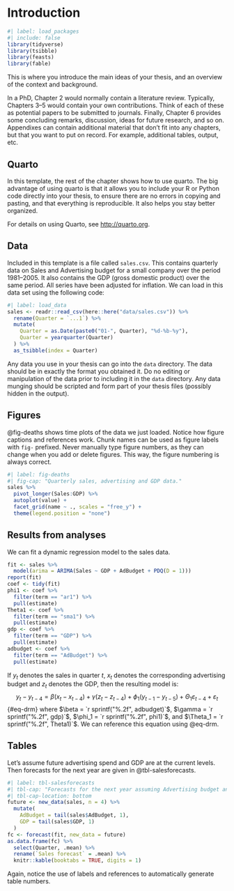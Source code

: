 # Introduction {#sec-intro}

```r
#| label: load_packages
#| include: false
library(tidyverse)
library(tsibble)
library(feasts)
library(fable)
```

This is where you introduce the main ideas of your thesis, and an overview of the context and background.

In a PhD, Chapter 2 would normally contain a literature review. Typically, Chapters 3--5 would contain your own contributions. Think of each of these as potential papers to be submitted to journals. Finally, Chapter 6 provides some concluding remarks, discussion, ideas for future research, and so on. Appendixes can contain additional material that don't fit into any chapters, but that you want to put on record. For example, additional tables, output, etc.

## Quarto

In this template, the rest of the chapter shows how to use quarto. The big advantage of using quarto is that it allows you to include your R or Python code directly into your thesis, to ensure there are no errors in copying and pasting, and that everything is reproducible. It also helps you stay better organized.

For details on using Quarto, see <http://quarto.org>.

## Data

Included in this template is a file called `sales.csv`. This contains quarterly data on Sales and Advertising budget for a small company over the period 1981--2005. It also contains the GDP (gross domestic product) over the same period. All series have been adjusted for inflation. We can load in this data set using the following code:

```r
#| label: load_data
sales <- readr::read_csv(here::here("data/sales.csv")) %>%
  rename(Quarter = `...1`) %>%
  mutate(
    Quarter = as.Date(paste0("01-", Quarter), "%d-%b-%y"),
    Quarter = yearquarter(Quarter)
  ) %>%
  as_tsibble(index = Quarter)
```

Any data you use in your thesis can go into the `data` directory. The data should be in exactly the format you obtained it. Do no editing or manipulation of the data prior to including it in the `data` directory. Any data munging should be scripted and form part of your thesis files (possibly hidden in the output).

## Figures

@fig-deaths shows time plots of the data we just loaded. Notice how figure captions and references work. Chunk names can be used as figure labels with `fig-` prefixed. Never manually type figure numbers, as they can change when you add or delete figures. This way, the figure numbering is always correct.

```r
#| label: fig-deaths
#| fig-cap: "Quarterly sales, advertising and GDP data."
sales %>%
  pivot_longer(Sales:GDP) %>%
  autoplot(value) +
  facet_grid(name ~ ., scales = "free_y") +
  theme(legend.position = "none")
```

## Results from analyses

We can fit a dynamic regression model to the sales data.

```r
fit <- sales %>%
  model(arima = ARIMA(Sales ~ GDP + AdBudget + PDQ(D = 1)))
report(fit)
coef <- tidy(fit)
phi1 <- coef %>%
  filter(term == "ar1") %>%
  pull(estimate)
Theta1 <- coef %>%
  filter(term == "sma1") %>%
  pull(estimate)
gdp <- coef %>%
  filter(term == "GDP") %>%
  pull(estimate)
adbudget <- coef %>%
  filter(term == "AdBudget") %>%
  pull(estimate)
```

If $y_t$ denotes the sales in quarter $t$, $x_t$ denotes the corresponding advertising budget and $z_t$ denotes the GDP, then the resulting model is:
$$
  y_t - y_{t-4} = \beta (x_t-x_{t-4}) + \gamma (z_t-z_{t-4}) + \phi_1 (y_{t-1} - y_{t-5}) + \Theta_1 \varepsilon_{t-4} + \varepsilon_t
$$ {#eq-drm}
where
$\beta = `r sprintf("%.2f", adbudget)`$,
$\gamma = `r sprintf("%.2f", gdp)`$,
$\phi_1 = `r sprintf("%.2f", phi1)`$,
and
$\Theta_1 = `r sprintf("%.2f", Theta1)`$. We can reference this equation using @eq-drm.

## Tables

Let's assume future advertising spend and GDP are at the current levels. Then forecasts for the next year are given in @tbl-salesforecasts.

```r
#| label: tbl-salesforecasts
#| tbl-cap: "Forecasts for the next year assuming Advertising budget and GDP are unchanged."
#| tbl-cap-location: bottom
future <- new_data(sales, n = 4) %>%
  mutate(
    AdBudget = tail(sales$AdBudget, 1),
    GDP = tail(sales$GDP, 1)
  )
fc <- forecast(fit, new_data = future)
as.data.frame(fc) %>%
  select(Quarter, .mean) %>%
  rename(`Sales forecast` = .mean) %>%
  knitr::kable(booktabs = TRUE, digits = 1)
```

Again, notice the use of labels and references to automatically generate table numbers.
